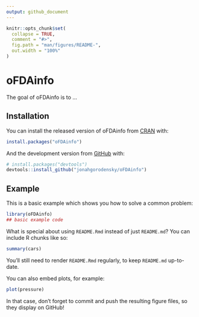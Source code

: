 ```yaml
---
output: github_document
---
```


<!-- README.md is generated from README.Rmd. Please edit that file -->

```r
knitr::opts_chunk$set(
  collapse = TRUE,
  comment = "#>",
  fig.path = "man/figures/README-",
  out.width = "100%"
)
```

# oFDAinfo

<!-- badges: start -->
<!-- badges: end -->

The goal of oFDAinfo is to ...

## Installation

You can install the released version of oFDAinfo from [CRAN](https://CRAN.R-project.org) with:

``` r
install.packages("oFDAinfo")
```

And the development version from [GitHub](https://github.com/) with:

``` r
# install.packages("devtools")
devtools::install_github("jonahgorodensky/oFDAinfo")
```
## Example

This is a basic example which shows you how to solve a common problem:

```r
library(oFDAinfo)
## basic example code
```

What is special about using `README.Rmd` instead of just `README.md`? You can include R chunks like so:

```r
summary(cars)
```

You'll still need to render `README.Rmd` regularly, to keep `README.md` up-to-date.

You can also embed plots, for example:

```r
plot(pressure)
```

In that case, don't forget to commit and push the resulting figure files, so they display on GitHub!

